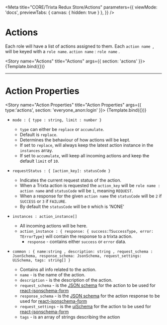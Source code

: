 
<Meta title="CORE/Trixta Redux Store/Actions" parameters={{
    viewMode: 'docs',
    previewTabs: {
      canvas: { hidden: true }
     },
  }} />

# Actions

Each role will have a list of actions assigned to them. Each `action name `,
will be keyed with a `role name`. `action name` : `role name` .

<Story name="Actions" title="Actions" args={{ section: 'actions' }}>
  {Template.bind({})}
</Story>

---

# Action Properties

<Story name="Action Properties" title="Action Properties" args={{ type:'actions', section: 'everyone_anon:login' }}>
  {Template.bind({})}
</Story>

- `mode : { type : string, limit : number }`
  - `type` can either be `replace` or `accumulate`.
  - Default is `replace`.
  - Determines the behaviour of how actions will be kept.
  - If set to `replace`, will always keep the latest action instance in the `instances` array.
  - If set to `accumulate`, will keep all incoming actions and keep the default `limit` of `10`.

- `requestStatus : { [action_key]: statusCode }`
  - Indicates the current request status of the action.
  - When a Trixta action is requested the `action_key` will be `role name : action name` and `statusCode` will be `1`, meaning `REQUEST`.
  - When a response for the given `action name` the `statusCode` will be `2` if `SUCCESS` or `3` if `FAILURE`.
  - By default the `statusCode` will be `0` which is 'NONE'

- `instances : action_instance[]`
  - All incoming actions will be here.
  - `action_instance : { response: { success:TSuccessType, error: TErrorType}` will contain the response to a trixta action.
      - `response` - contains either `success` or `error` data.

- `common : { name:string , description: string , request_schema : JsonSchema,
response_schema: JsonSchema,
request_settings: UiSchema, tags: string[] }`
  - Contains all info related to the action.
  - `name` - is the name of the action.
  - `description` - is the description of the action.
  - `request_schema` - is the [JSON schema](http://json-schema.org/) for the action to be used for [react-jsonschema-form](https://react-jsonschema-form.readthedocs.io/en/latest/)
   - `response_schema` - is the [JSON schema](http://json-schema.org/) for the action response to be used for [react-jsonschema-form](https://react-jsonschema-form.readthedocs.io/en/latest/)
    - `request_settings` - is the [uiSchema](https://react-jsonschema-form.readthedocs.io/en/latest/api-reference/uiSchema/) for the action to be used for [react-jsonschema-form](https://react-jsonschema-form.readthedocs.io/en/latest/)
    - `tags` - is an array of strings describing the action
